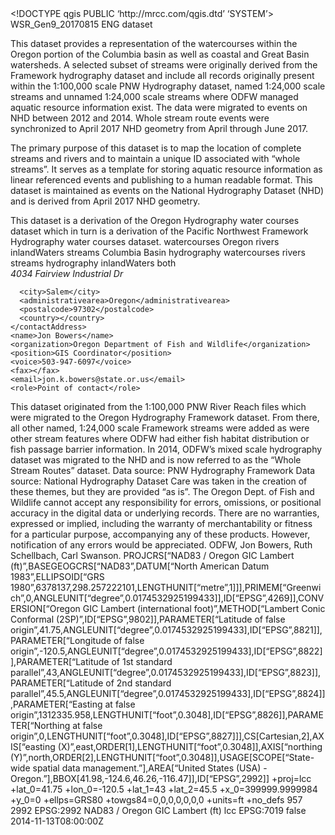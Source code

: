 <!DOCTYPE qgis PUBLIC 'http://mrcc.com/qgis.dtd' 'SYSTEM'>
<qgis version="3.40.2-Bratislava">
  <identifier>WSR_Gen9_20170815</identifier>
  <parentidentifier></parentidentifier>
  <language>ENG</language>
  <type>dataset</type>
  <title>Whole Stream Routes - Generation 9</title>
  <abstract>This dataset provides a representation of the watercourses within the Oregon portion of the Columbia basin as well as coastal and Great Basin watersheds. A selected subset of streams were originally derived from the Framework hydrography dataset and include all records originally present within the 1:100,000 scale PNW Hydrography dataset, named 1:24,000 scale streams and unnamed 1:24,000 scale streams where ODFW managed aquatic resource information exist. The data were migrated to events on NHD between 2012 and 2014. Whole stream route events were synchronized to April 2017 NHD geometry from April through June 2017.

The primary purpose of this dataset is to map the location of complete streams and rivers and to maintain a unique ID associated with "whole streams". It serves as a template for storing aquatic resource information as linear referenced events and publishing to a human readable format. This dataset is maintained as events on the National Hydrography Dataset (NHD) and is derived from April 2017 NHD geometry.

This dataset is a derivation of the Oregon Hydrography water courses dataset which in turn is a derivation of the Pacific Northwest Framework Hydrography water courses dataset.</abstract>
  <keywords vocabulary="Search keys">
    <keyword>watercourses</keyword>
    <keyword>Oregon</keyword>
    <keyword>rivers</keyword>
    <keyword>inlandWaters</keyword>
    <keyword>streams</keyword>
    <keyword>Columbia Basin</keyword>
    <keyword>hydrography</keyword>
  </keywords>
  <keywords vocabulary="gmd:topicCategory">
    <keyword>watercourses</keyword>
    <keyword>rivers</keyword>
    <keyword>streams</keyword>
    <keyword>hydrography</keyword>
    <keyword>inlandWaters</keyword>
  </keywords>
  <contact>
    <contactAddress>
      <type>both</type>
      <address>4034 Fairview Industrial Dr</address>
      <city>Salem</city>
      <administrativearea>Oregon</administrativearea>
      <postalcode>97302</postalcode>
      <country></country>
    </contactAddress>
    <name>Jon Bowers</name>
    <organization>Oregon Department of Fish and Wildlife</organization>
    <position>GIS Coordinator</position>
    <voice>503-947-6097</voice>
    <fax></fax>
    <email>jon.k.bowers@state.or.us</email>
    <role>Point of contact</role>
  </contact>
  <links>
    <link mimeType="" size="" name="" type="" url="https://nrimp.dfw.state.or.us/DataClearinghouse/default.aspx?p=202&amp;XMLname=1124.xml" format="" description=""/>
  </links>
  <history>This dataset originated from the 1:100,000 PNW River Reach files which were migrated to the Oregon Hydrography Framework dataset. From there, all other named, 1:24,000 scale Framework streams were added as were other stream features where ODFW had either fish habitat distribution or fish passage barrier information. In 2014, ODFW's mixed scale hydrography dataset was migrated to the NHD and is now referred to as the "Whole Stream Routes" dataset.</history>
  <history>Data source: PNW Hydrography Framework</history>
  <history>Data source: National Hydrography Dataset</history>
  <dates/>
  <fees></fees>
  <constraints type="Limitations of use">Care was taken in the creation of these themes, but they are provided "as is". The Oregon Dept. of Fish and Wildlife cannot accept any responsibility for errors, omissions, or positional accuracy in the digital data or underlying records. There are no warranties, expressed or implied, including the warranty of merchantability or fitness for a particular purpose, accompanying any of these products. However, notification of any errors would be appreciated.</constraints>
  <rights>ODFW, Jon Bowers, Ruth Schellbach, Carl Swanson.</rights>
  <encoding></encoding>
  <crs>
    <spatialrefsys nativeFormat="Wkt">
      <wkt>PROJCRS["NAD83 / Oregon GIC Lambert (ft)",BASEGEOGCRS["NAD83",DATUM["North American Datum 1983",ELLIPSOID["GRS 1980",6378137,298.257222101,LENGTHUNIT["metre",1]]],PRIMEM["Greenwich",0,ANGLEUNIT["degree",0.0174532925199433]],ID["EPSG",4269]],CONVERSION["Oregon GIC Lambert (international foot)",METHOD["Lambert Conic Conformal (2SP)",ID["EPSG",9802]],PARAMETER["Latitude of false origin",41.75,ANGLEUNIT["degree",0.0174532925199433],ID["EPSG",8821]],PARAMETER["Longitude of false origin",-120.5,ANGLEUNIT["degree",0.0174532925199433],ID["EPSG",8822]],PARAMETER["Latitude of 1st standard parallel",43,ANGLEUNIT["degree",0.0174532925199433],ID["EPSG",8823]],PARAMETER["Latitude of 2nd standard parallel",45.5,ANGLEUNIT["degree",0.0174532925199433],ID["EPSG",8824]],PARAMETER["Easting at false origin",1312335.958,LENGTHUNIT["foot",0.3048],ID["EPSG",8826]],PARAMETER["Northing at false origin",0,LENGTHUNIT["foot",0.3048],ID["EPSG",8827]]],CS[Cartesian,2],AXIS["easting (X)",east,ORDER[1],LENGTHUNIT["foot",0.3048]],AXIS["northing (Y)",north,ORDER[2],LENGTHUNIT["foot",0.3048]],USAGE[SCOPE["State-wide spatial data management."],AREA["United States (USA) - Oregon."],BBOX[41.98,-124.6,46.26,-116.47]],ID["EPSG",2992]]</wkt>
      <proj4>+proj=lcc +lat_0=41.75 +lon_0=-120.5 +lat_1=43 +lat_2=45.5 +x_0=399999.9999984 +y_0=0 +ellps=GRS80 +towgs84=0,0,0,0,0,0,0 +units=ft +no_defs</proj4>
      <srsid>957</srsid>
      <srid>2992</srid>
      <authid>EPSG:2992</authid>
      <description>NAD83 / Oregon GIC Lambert (ft)</description>
      <projectionacronym>lcc</projectionacronym>
      <ellipsoidacronym>EPSG:7019</ellipsoidacronym>
      <geographicflag>false</geographicflag>
    </spatialrefsys>
  </crs>
  <extent>
    <spatial minx="-124.79970000000000141" miny="41.62749999999999773" dimensions="2" maxz="0" maxy="46.52720000000000056" crs="EPSG:2992" maxx="-116.32299999999999329" minz="0"/>
    <temporal>
      <period>
        <start>2014-11-13T08:00:00Z</start>
        <end></end>
      </period>
    </temporal>
  </extent>
</qgis>
